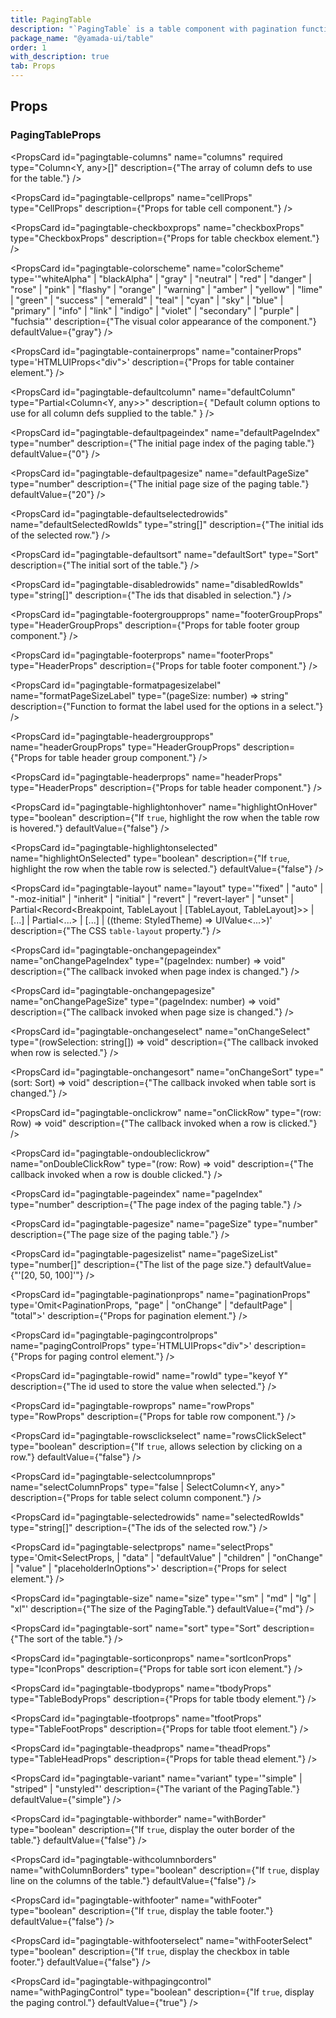 ```yaml
---
title: PagingTable
description: "`PagingTable` is a table component with pagination functionality."
package_name: "@yamada-ui/table"
order: 1
with_description: true
tab: Props
---
```


## Props

### PagingTableProps

<PropsCard
  id="pagingtable-columns"
  name="columns"
  required
  type="Column<Y, any>[]"
  description={"The array of column defs to use for the table."}
/>

<PropsCard
  id="pagingtable-cellprops"
  name="cellProps"
  type="CellProps<Y>"
  description={"Props for table cell component."}
/>

<PropsCard
  id="pagingtable-checkboxprops"
  name="checkboxProps"
  type="CheckboxProps"
  description={"Props for table checkbox element."}
/>

<PropsCard
  id="pagingtable-colorscheme"
  name="colorScheme"
  type='"whiteAlpha" | "blackAlpha" | "gray" | "neutral" | "red" | "danger" | "rose" | "pink" | "flashy" | "orange" | "warning" | "amber" | "yellow" | "lime" | "green" | "success" | "emerald" | "teal" | "cyan" | "sky" | "blue" | "primary" | "info" | "link" | "indigo" | "violet" | "secondary" | "purple" | "fuchsia"'
  description={"The visual color appearance of the component."}
  defaultValue={"gray"}
/>

<PropsCard
  id="pagingtable-containerprops"
  name="containerProps"
  type='HTMLUIProps<"div">'
  description={"Props for table container element."}
/>

<PropsCard
  id="pagingtable-defaultcolumn"
  name="defaultColumn"
  type="Partial<Column<Y, any>>"
  description={
    "Default column options to use for all column defs supplied to the table."
  }
/>

<PropsCard
  id="pagingtable-defaultpageindex"
  name="defaultPageIndex"
  type="number"
  description={"The initial page index of the paging table."}
  defaultValue={"0"}
/>

<PropsCard
  id="pagingtable-defaultpagesize"
  name="defaultPageSize"
  type="number"
  description={"The initial page size of the paging table."}
  defaultValue={"20"}
/>

<PropsCard
  id="pagingtable-defaultselectedrowids"
  name="defaultSelectedRowIds"
  type="string[]"
  description={"The initial ids of the selected row."}
/>

<PropsCard
  id="pagingtable-defaultsort"
  name="defaultSort"
  type="Sort<Y>"
  description={"The initial sort of the table."}
/>

<PropsCard
  id="pagingtable-disabledrowids"
  name="disabledRowIds"
  type="string[]"
  description={"The ids that disabled in selection."}
/>

<PropsCard
  id="pagingtable-footergroupprops"
  name="footerGroupProps"
  type="HeaderGroupProps<Y>"
  description={"Props for table footer group component."}
/>

<PropsCard
  id="pagingtable-footerprops"
  name="footerProps"
  type="HeaderProps<Y>"
  description={"Props for table footer component."}
/>

<PropsCard
  id="pagingtable-formatpagesizelabel"
  name="formatPageSizeLabel"
  type="(pageSize: number) => string"
  description={"Function to format the label used for the options in a select."}
/>

<PropsCard
  id="pagingtable-headergroupprops"
  name="headerGroupProps"
  type="HeaderGroupProps<Y>"
  description={"Props for table header group component."}
/>

<PropsCard
  id="pagingtable-headerprops"
  name="headerProps"
  type="HeaderProps<Y>"
  description={"Props for table header component."}
/>

<PropsCard
  id="pagingtable-highlightonhover"
  name="highlightOnHover"
  type="boolean"
  description={"If `true`, highlight the row when the table row is hovered."}
  defaultValue={"false"}
/>

<PropsCard
  id="pagingtable-highlightonselected"
  name="highlightOnSelected"
  type="boolean"
  description={"If `true`, highlight the row when the table row is selected."}
  defaultValue={"false"}
/>

<PropsCard
  id="pagingtable-layout"
  name="layout"
  type='"fixed" | "auto" | "-moz-initial" | "inherit" | "initial" | "revert" | "revert-layer" | "unset" | Partial<Record<Breakpoint, TableLayout | [TableLayout, TableLayout]>> | [...] | Partial<...> | [...] | ((theme: StyledTheme) => UIValue<...>)'
  description={"The CSS `table-layout` property."}
/>

<PropsCard
  id="pagingtable-onchangepageindex"
  name="onChangePageIndex"
  type="(pageIndex: number) => void"
  description={"The callback invoked when page index is changed."}
/>

<PropsCard
  id="pagingtable-onchangepagesize"
  name="onChangePageSize"
  type="(pageIndex: number) => void"
  description={"The callback invoked when page size is changed."}
/>

<PropsCard
  id="pagingtable-onchangeselect"
  name="onChangeSelect"
  type="(rowSelection: string[]) => void"
  description={"The callback invoked when row is selected."}
/>

<PropsCard
  id="pagingtable-onchangesort"
  name="onChangeSort"
  type="(sort: Sort<Y>) => void"
  description={"The callback invoked when table sort is changed."}
/>

<PropsCard
  id="pagingtable-onclickrow"
  name="onClickRow"
  type="(row: Row<Y>) => void"
  description={"The callback invoked when a row is clicked."}
/>

<PropsCard
  id="pagingtable-ondoubleclickrow"
  name="onDoubleClickRow"
  type="(row: Row<Y>) => void"
  description={"The callback invoked when a row is double clicked."}
/>

<PropsCard
  id="pagingtable-pageindex"
  name="pageIndex"
  type="number"
  description={"The page index of the paging table."}
/>

<PropsCard
  id="pagingtable-pagesize"
  name="pageSize"
  type="number"
  description={"The page size of the paging table."}
/>

<PropsCard
  id="pagingtable-pagesizelist"
  name="pageSizeList"
  type="number[]"
  description={"The list of the page size."}
  defaultValue={"'[20, 50, 100]'"}
/>

<PropsCard
  id="pagingtable-paginationprops"
  name="paginationProps"
  type='Omit<PaginationProps,
  "page" | "onChange" | "defaultPage" | "total">'
  description={"Props for pagination element."}
/>

<PropsCard
  id="pagingtable-pagingcontrolprops"
  name="pagingControlProps"
  type='HTMLUIProps<"div">'
  description={"Props for paging control element."}
/>

<PropsCard
  id="pagingtable-rowid"
  name="rowId"
  type="keyof Y"
  description={"The id used to store the value when selected."}
/>

<PropsCard
  id="pagingtable-rowprops"
  name="rowProps"
  type="RowProps<Y>"
  description={"Props for table row component."}
/>

<PropsCard
  id="pagingtable-rowsclickselect"
  name="rowsClickSelect"
  type="boolean"
  description={"If `true`, allows selection by clicking on a row."}
  defaultValue={"false"}
/>

<PropsCard
  id="pagingtable-selectcolumnprops"
  name="selectColumnProps"
  type="false | SelectColumn<Y, any>"
  description={"Props for table select column component."}
/>

<PropsCard
  id="pagingtable-selectedrowids"
  name="selectedRowIds"
  type="string[]"
  description={"The ids of the selected row."}
/>

<PropsCard
  id="pagingtable-selectprops"
  name="selectProps"
  type='Omit<SelectProps,
  | "data"
  | "defaultValue"
  | "children"
  | "onChange"
  | "value"
  | "placeholderInOptions">'
  description={"Props for select element."}
/>

<PropsCard
  id="pagingtable-size"
  name="size"
  type='"sm" | "md" | "lg" | "xl"'
  description={"The size of the PagingTable."}
  defaultValue={"md"}
/>

<PropsCard
  id="pagingtable-sort"
  name="sort"
  type="Sort<Y>"
  description={"The sort of the table."}
/>

<PropsCard
  id="pagingtable-sorticonprops"
  name="sortIconProps"
  type="IconProps"
  description={"Props for table sort icon element."}
/>

<PropsCard
  id="pagingtable-tbodyprops"
  name="tbodyProps"
  type="TableBodyProps"
  description={"Props for table tbody element."}
/>

<PropsCard
  id="pagingtable-tfootprops"
  name="tfootProps"
  type="TableFootProps"
  description={"Props for table tfoot element."}
/>

<PropsCard
  id="pagingtable-theadprops"
  name="theadProps"
  type="TableHeadProps"
  description={"Props for table thead element."}
/>

<PropsCard
  id="pagingtable-variant"
  name="variant"
  type='"simple" | "striped" | "unstyled"'
  description={"The variant of the PagingTable."}
  defaultValue={"simple"}
/>

<PropsCard
  id="pagingtable-withborder"
  name="withBorder"
  type="boolean"
  description={"If `true`, display the outer border of the table."}
  defaultValue={"false"}
/>

<PropsCard
  id="pagingtable-withcolumnborders"
  name="withColumnBorders"
  type="boolean"
  description={"If `true`, display line on the columns of the table."}
  defaultValue={"false"}
/>

<PropsCard
  id="pagingtable-withfooter"
  name="withFooter"
  type="boolean"
  description={"If `true`, display the table footer."}
  defaultValue={"false"}
/>

<PropsCard
  id="pagingtable-withfooterselect"
  name="withFooterSelect"
  type="boolean"
  description={"If `true`, display the checkbox in table footer."}
  defaultValue={"false"}
/>

<PropsCard
  id="pagingtable-withpagingcontrol"
  name="withPagingControl"
  type="boolean"
  description={"If `true`, display the paging control."}
  defaultValue={"true"}
/>
